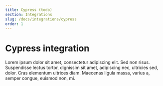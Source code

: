 ```yaml
---
title: Cypress (todo)
section: Integrations
slug: /docs/integrations/cypress
order: 1
---
```


# Cypress integration

Lorem ipsum dolor sit amet, consectetur adipiscing elit. Sed non risus. Suspendisse lectus tortor, dignissim sit amet, adipiscing nec, ultricies sed, dolor. Cras elementum ultrices diam. Maecenas ligula massa, varius a, semper congue, euismod non, mi.
